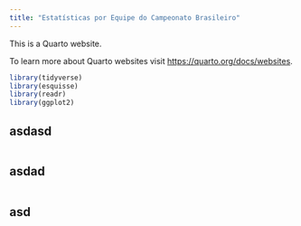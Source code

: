 ```yaml
---
title: "Estatísticas por Equipe do Campeonato Brasileiro"
---
```


This is a Quarto website.

To learn more about Quarto websites visit <https://quarto.org/docs/websites>.

```r
library(tidyverse)
library(esquisse)
library(readr)
library(ggplot2)
```

## asdasd

```r

```

## asdad

```r

```

## asd

```r

```
